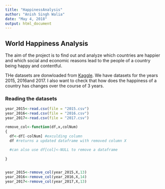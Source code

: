 ```yaml
---
title: "HappinessAnalysis"
author: "Anish Singh Walia"
date: "May 4, 2018"
output: html_document
---
```


## World Happiness Analysis


The aim of the project is to find out and analyze which countries are happier and which social and economic reasons lead to the people of a country being happy and contentful.



THe datasets are donwloaded from [Kaggle](https://www.kaggle.com/unsdsn/world-happiness/data). We have datasets for the years 2015, 2016and 2017. I also want to check that how does the happiness of a country has  changes over the course of 3 years.



### Reading the datasets


```r

year_2015<-read.csv(file = "2015.csv")
year_2016<-read.csv(file = "2016.csv")
year_2017<-read.csv(file = "2017.csv")

remove_col<-function(df,x,colNum)
{
  df<-df[-colNum] #exculding column 
  df #returns a updated dataframe with removed column X
  
  #can also use df[col]<-NULL to remove a dataframe
  
}


year_2015<-remove_col(year_2015,X,13)
year_2016<-remove_col(year_2016,X,14)
year_2017<-remove_col(year_2017,X,13)


```

